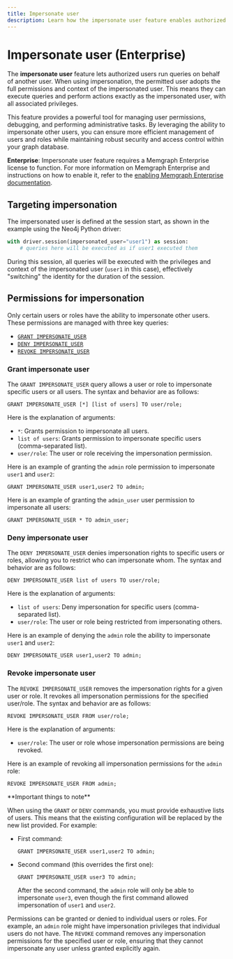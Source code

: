 ```yaml
---
title: Impersonate user
description: Learn how the impersonate user feature enables authorized users to execute queries with the full permissions and context of another user.
---
```




# Impersonate user (Enterprise)



The **impersonate user** feature lets authorized users run queries on behalf of
another user. When using impersonation, the permitted user adopts the full
permissions and context of the impersonated user. This means they can execute
queries and perform actions exactly as the impersonated user, with all
associated privileges.

This feature provides a powerful tool for managing user permissions, debugging,
and performing administrative tasks. By leveraging the ability to impersonate
other users, you can ensure more efficient management of users and roles while
maintaining robust security and access control within your graph database.

<Callout type="info">

**Enterprise**: Impersonate user feature requires a Memgraph Enterprise license to
function. For more information on Memgraph Enterprise and instructions
on how to enable it, refer to the
[enabling Memgraph Enterprise documentation](/database-management/enabling-memgraph-enterprise).

</Callout>

## Targeting impersonation

The impersonated user is defined at the session start, as shown in the example
using the Neo4j Python driver:

```python
with driver.session(impersonated_user="user1") as session:
    # queries here will be executed as if user1 executed them
```

During this session, all queries will be executed with the privileges and
context of the impersonated user (`user1` in this case), effectively "switching"
the identity for the duration of the session.

## Permissions for impersonation

Only certain users or roles have the ability to impersonate other users. These permissions are managed with three key queries:
- [`GRANT IMPERSONATE_USER`](#grant-impersonate-user)
- [`DENY IMPERSONATE_USER`](#deny-impersonate-user)
- [`REVOKE IMPERSONATE_USER`](#revoke-impersonate-user)

### Grant impersonate user

The `GRANT IMPERSONATE_USER` query allows a user or role to impersonate specific users or all users. The syntax and behavior are as follows:

```cypher
GRANT IMPERSONATE_USER [*] [list of users] TO user/role;
```

Here is the explanation of arguments:
- `*`: Grants permission to impersonate all users.
- `list of users`: Grants permission to impersonate specific users (comma-separated list).
- `user/role`: The user or role receiving the impersonation permission.

Here is an example of granting the `admin` role permission to impersonate `user1` and `user2`:
```cypher
GRANT IMPERSONATE_USER user1,user2 TO admin;
```

Here is an example of granting the `admin_user` user permission to impersonate all users:
```cypher
GRANT IMPERSONATE_USER * TO admin_user;
```

### Deny impersonate user

The `DENY IMPERSONATE_USER` denies impersonation rights to specific users or roles, allowing you to restrict who can impersonate whom.
The syntax and behavior are as follows:

```cypher
DENY IMPERSONATE_USER list of users TO user/role;
```

Here is the explanation of arguments:
- `list of users`: Deny impersonation for specific users (comma-separated list).
- `user/role`: The user or role being restricted from impersonating others.

Here is an example of denying the `admin` role the ability to impersonate `user1` and `user2`:
```cypher
DENY IMPERSONATE_USER user1,user2 TO admin;
```

### Revoke impersonate user

The `REVOKE IMPERSONATE_USER` removes the impersonation rights for a given user or role. It revokes all impersonation permissions for the specified user/role.
The syntax and behavior are as follows:

```cypher
REVOKE IMPERSONATE_USER FROM user/role;
```

Here is the explanation of arguments:
- `user/role`: The user or role whose impersonation permissions are being revoked.

Here is an example of revoking all impersonation permissions for the `admin` role:
```cypher
REVOKE IMPERSONATE_USER FROM admin;
```

<Callout type="info">
**Important things to note**

When using the `GRANT` or `DENY` commands, you must provide exhaustive lists of users. This means that the existing configuration will be replaced by the new list provided.
For example:
- First command:
  ```cypher
  GRANT IMPERSONATE_USER user1,user2 TO admin;
  ```
- Second command (this overrides the first one):
  ```cypher
  GRANT IMPERSONATE_USER user3 TO admin;
  ```
  After the second command, the `admin` role will only be able to impersonate `user3`, even though the first command allowed impersonation of `user1` and `user2`.

Permissions can be granted or denied to individual users or roles. For example, an `admin` role might have impersonation privileges that individual users do not have.
The `REVOKE` command removes any impersonation permissions for the specified user or role, ensuring that they cannot impersonate any user unless granted explicitly again.
</Callout>

<CommunityLinks/>
